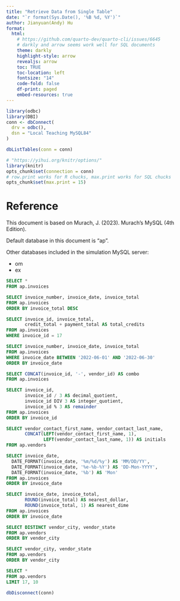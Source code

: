 ```yaml
---
title: "Retrieve Data from Single Table"
date: "`r format(Sys.Date(), '%B %d, %Y')`"
author: Jianyuan(Andy) Hu
format: 
  html:
    # https://github.com/quarto-dev/quarto-cli/issues/6645
    # darkly and arrow seems work well for SQL documents
    theme: darkly
    highlight-style: arrow
    revealjs: arrow
    toc: TRUE
    toc-location: left
    fontsize: "14"
    code-fold: false
    df-print: paged
    embed-resources: true
---
```


```r
library(odbc)
library(DBI)
conn <- dbConnect(
  drv = odbc(),
  dsn = "Local Teaching MySQL84"
)

dbListTables(conn = conn)

# "https://yihui.org/knitr/options/"
library(knitr)
opts_chunk$set(connection = conn)
# row.print works for R chucks, max.print works for SQL chucks
opts_chunk$set(max.print = 15)
```

# Reference

This document is based on Murach, J. (2023). Murach’s MySQL (4th Edition).

Default database in this document is "ap".

Other databases included in the simulation MySQL server:

-   om
-   ex

```sql
SELECT * 
FROM ap.invoices
```


```sql
SELECT invoice_number, invoice_date, invoice_total
FROM ap.invoices
ORDER BY invoice_total DESC
```


```sql
SELECT invoice_id, invoice_total,
       credit_total + payment_total AS total_credits
FROM ap.invoices
WHERE invoice_id = 17
```
```sql
SELECT invoice_number, invoice_date, invoice_total
FROM ap.invoices
WHERE invoice_date BETWEEN '2022-06-01' AND '2022-06-30'
ORDER BY invoice_date
```

```sql
SELECT CONCAT(invoice_id, '-', vendor_id) AS combo
FROM ap.invoices
```

```sql
SELECT invoice_id, 
       invoice_id / 3 AS decimal_quotient,
       invoice_id DIV 3 AS integer_quotient,
       invoice_id % 3 AS remainder
FROM ap.invoices
ORDER BY invoice_id
```

```sql
SELECT vendor_contact_first_name, vendor_contact_last_name,
       CONCAT(LEFT(vendor_contact_first_name, 1), 
              LEFT(vendor_contact_last_name, 1)) AS initials
FROM ap.vendors
```

```sql
SELECT invoice_date,
  DATE_FORMAT(invoice_date, '%m/%d/%y') AS 'MM/DD/YY',
  DATE_FORMAT(invoice_date, '%e-%b-%Y') AS 'DD-Mon-YYYY',
  DATE_FORMAT(invoice_date, '%b') AS 'Mon'
FROM ap.invoices
ORDER BY invoice_date
```
```sql
SELECT invoice_date, invoice_total,
       ROUND(invoice_total) AS nearest_dollar,
       ROUND(invoice_total, 1) AS nearest_dime
FROM ap.invoices
ORDER BY invoice_date
```

```sql
SELECT DISTINCT vendor_city, vendor_state
FROM ap.vendors
ORDER BY vendor_city
```

```sql
SELECT vendor_city, vendor_state
FROM ap.vendors
ORDER BY vendor_city
```

```sql
SELECT *
FROM ap.vendors
LIMIT 17, 10
```

```r
dbDisconnect(conn)
```

